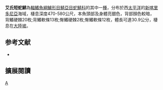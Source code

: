 {{Speciesbox 
| genus = Rexea
| species = alisae
| status = NE
| status_system = IUCN3.1
| authority = [[Roberts|Roberts]] & [[Stewart|Stewart]], 1997
| synonyms =  
}}
'''艾氏短蛇鯖'''為[[輻鰭魚綱|輻鰭魚綱]][[鱸形目|鱸形目]][[鯖亞目|鯖亞目]][[蛇鯖科|蛇鯖科]]的其中一[[種|種]]，分布於西[[太平洋|太平洋]]的[[新喀里多尼亞|新喀里多尼亞]]海域，棲息深度470-580公尺，本魚頭部及身體亮銀色，背部顏色較暗，背鰭硬棘20枚;背鰭軟條13枚;臀鰭硬棘2枚;臀鰭軟條12枚，體長可達30.9公分，棲息在[[大陸坡|大陸坡]]。

== 参考文献 ==
{{reflist}}
*{{FishBase_species|genus=Rexea|species=alisae|year=2012|month=7}}

== 擴展閱讀 == 
{{refbegin}}
{{wikispecies-inline|Rexea alisae|艾氏短蛇鯖}}
{{refend}}
{{Taxonbar|from=Q1921493}}

[[Category:短蛇鯖屬|A]]


{{鱸形目小作品}}